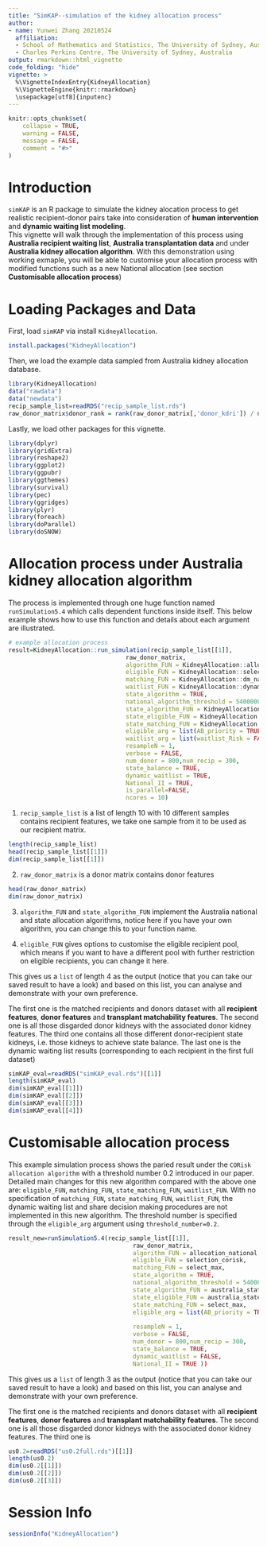 ```yaml
---
title: "SimKAP--simulation of the kidney allocation process"
author:
- name: Yunwei Zhang 20210524
  affiliation: 
  - School of Mathematics and Statistics, The University of Sydney, Australia
  - Charles Perkins Centre, The University of Sydney, Australia
output: rmarkdown::html_vignette
code_folding: "hide"
vignette: >
  %\VignetteIndexEntry{KidneyAllocation}
  %\VignetteEngine{knitr::rmarkdown}
  \usepackage[utf8]{inputenc}
---
```

  
  
```r
knitr::opts_chunk$set(
    collapse = TRUE,
    warning = FALSE,
    message = FALSE,
    comment = "#>"
)
```


# Introduction

`simKAP` is an R package to simulate the kidney alocation process to get realistic recipient-donor pairs take into consideration of **human intervention** and **dynamic waiting list modeling**.   
This vignette will walk through the implementation of this process using **Australia recipient waiting list**, **Australia transplantation data** and under **Australia kidney allocation algorithm**. With this demonstration using working exmaple, you will be able to customise your allocation process with modified functions such as a new National allocation (see section **Customisable allocation process**)

# Loading Packages and Data

First, load `simKAP` via install `KidneyAllocation`.

```r
install.packages("KidneyAllocation")
```

Then, we load the example data sampled from Australia kidney allocation database.
```r
library(KidneyAllocation)
data("rawdata")
data("newdata")
recip_sample_list=readRDS("recip_sample_list.rds")
raw_donor_matrix$donor_rank = rank(raw_donor_matrix[,'donor_kdri']) / nrow(raw_donor_matrix)
```

Lastly, we load other packages for this vignette.
```r
library(dplyr)
library(gridExtra)
library(reshape2)
library(ggplot2)
library(ggpubr)
library(ggthemes)
library(survival)
library(pec)
library(ggridges)
library(plyr)
library(foreach)
library(doParallel)
library(doSNOW)
```

# Allocation process under **Australia kidney allocation algorithm**

The process is implemented through one huge function named `runSimulation5.4` which calls dependent functions inside itself. This below example shows how to use this function and details about each argument are illustrated.

```r
# example allocation process
result=KidneyAllocation::run_simulation(recip_sample_list[[1]], 
                                 raw_donor_matrix,
                                 algorithm_FUN = KidneyAllocation::allocation_national,
                                 eligible_FUN = KidneyAllocation::selectionpool1.2,
                                 matching_FUN = KidneyAllocation::dm_national_formula,
                                 waitlist_FUN = KidneyAllocation::dynamic_waitlist,
                                 state_algorithm = TRUE,
                                 national_algorithm_threshold = 54000000,
                                 state_algorithm_FUN = KidneyAllocation::australia_state_algorithm,
                                 state_eligible_FUN = KidneyAllocation::australia_state_selectionpool,
                                 state_matching_FUN = KidneyAllocation::dm_state_formula,
                                 eligible_arg = list(AB_priority = TRUE),
                                 waitlist_arg = list(waitlist_Risk = FALSE),
                                 resampleN = 1,
                                 verbose = FALSE,
                                 num_donor = 800,num_recip = 300,
                                 state_balance = TRUE,
                                 dynamic_waitlist = TRUE, 
                                 National_II = TRUE,
                                 is_parallel=FALSE,
                                 ncores = 10)

```

1. `recip_sample_list` is a list of length 10 with 10 different samples contains recipient features, we take one sample from it to be used as our recipient matrix. 
```r
length(recip_sample_list)
head(recip_sample_list[[1]])
dim(recip_sample_list[[1]])
```

2. `raw_donor_matrix` is a donor matrix contains donor features
```r
head(raw_donor_matrix)
dim(raw_donor_matrix)
```

3. `algorithm_FUN` and `state_algorithm_FUN` implement the Australia national and state allocation algorithms, notice here if you have your own algorithm, you can change this to your function name. 

4. `eligible_FUN` gives options to customise the eligible recipient pool, which means if you want to have a different pool with further restriction on eligible recipients, you can change it here.

This gives us a `list` of length 4 as the output (notice that you can take our saved result to have a look) and based on this list, you can analyse and demonstrate with your own preference. 
  
  The first one is the matched recipients and donors dataset with all **recipient features**, **donor features** and **transplant matchability features**.
  The second one is all those disgarded donor kidneys with the associated donor kidney features.
  The third one contains all those different donor-recipient state kidneys, i.e. those kidneys to achieve state balance.
  The last one is the dynamic waiting list results (corresponding to each recipient in the first full dataset)
```r
simKAP_eval=readRDS("simKAP_eval.rds")[[1]]
length(simKAP_eval)
dim(simKAP_eval[[1]])
dim(simKAP_eval[[2]])
dim(simKAP_eval[[3]])
dim(simKAP_eval[[4]])
```



# Customisable allocation process

This example simulation process shows the paried result under the `CORisk allocation algorithm` with a threshold number 0.2 introduced in our paper. 
Detailed main changes for this new algorithm compared with the above one are: `eligible_FUN`, `matching_FUN`, `state_matching_FUN`, `waitlist_FUN`. With no specification of `matching_FUN`, `state_matching_FUN`, `waitlist_FUN`, the dynamic waiting list and share decision making procedures are not implemented in this new algorithm. The threshold number is specified through the `eligible_arg` argument using `threshold_number=0.2`.

```r
result_new=runSimulation5.4(recip_sample_list[[1]], 
                                   raw_donor_matrix,
                                   algorithm_FUN = allocation_national,
                                   eligible_FUN = selection_corisk,
                                   matching_FUN = select_max,
                                   state_algorithm = TRUE,
                                   national_algorithm_threshold = 54000000,
                                   state_algorithm_FUN = australia_state_algorithm,
                                   state_eligible_FUN = australia_state_selectionpool,
                                   state_matching_FUN = select_max,
                                   eligible_arg = list(AB_priority = TRUE,threshold_number=0.2),
                    
                                   resampleN = 1,
                                   verbose = FALSE,
                                   num_donor = 800,num_recip = 300,
                                   state_balance = TRUE,
                                   dynamic_waitlist = FALSE, 
                                   National_II = TRUE ))
```

This gives us a `list` of length 3 as the output (notice that you can take our saved result to have a look) and based on this list, you can analyse and demonstrate with your own preference. 
  
  The first one is the matched recipients and donors dataset with all **recipient features**, **donor features** and **transplant matchability features**.
  The second one is all those disgarded donor kidneys with the associated donor kidney features.
  The third one is 

```r
us0.2=readRDS("us0.2full.rds")[[1]]
length(us0.2)
dim(us0.2[[1]])
dim(us0.2[[2]])
dim(us0.2[[3]])
```


# Session Info

```r
sessionInfo("KidneyAllocation")
```

